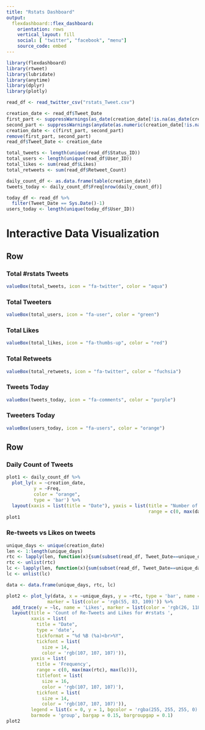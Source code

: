 ```yaml
---
title: "Rstats Dashboard"
output: 
  flexdashboard::flex_dashboard:
    orientation: rows
    vertical_layout: fill
    social: [ "twitter", "facebook", "menu"]
    source_code: embed
---
```


```r
library(flexdashboard)
library(rtweet)
library(lubridate)
library(anytime)
library(dplyr)
library(plotly)

read_df <- read_twitter_csv("rstats_Tweet.csv")

creation_date <- read_df$Tweet_Date
first_part <- suppressWarnings(as_date(creation_date[!is.na(as_date(creation_date))]))
second_part <- suppressWarnings(anydate(as.numeric(creation_date[!is.na(as.numeric(creation_date))]), tz="UTC", asUTC = FALSE))
creation_date <- c(first_part, second_part)
remove(first_part, second_part)
read_df$Tweet_Date <- creation_date

total_tweets <- length(unique(read_df$Status_ID))
total_users <- length(unique(read_df$User_ID))
total_likes <- sum(read_df$Likes)
total_retweets <- sum(read_df$Retweet_Count)

daily_count_df <- as.data.frame(table(creation_date))
tweets_today <- daily_count_df$Freq[nrow(daily_count_df)]

today_df <- read_df %>%
  filter(Tweet_Date == Sys.Date()-1)
users_today <- length(unique(today_df$User_ID))

```

# Interactive Data Visualization

## Row

### Total #rstats Tweets

```r
valueBox(total_tweets, icon = "fa-twitter", color = "aqua")
```

### Total Tweeters

```r
valueBox(total_users, icon = "fa-user", color = "green")
```

### Total Likes

```r
valueBox(total_likes, icon = "fa-thumbs-up", color = "red")
```

### Total Retweets

```r
valueBox(total_retweets, icon = "fa-twitter", color = "fuchsia")
```

### Tweets Today

```r
valueBox(tweets_today, icon = "fa-comments", color = "purple")
```

### Tweeters Today

```r
valueBox(users_today, icon = "fa-users", color = "orange")
```

## Row

### Daily Count of Tweets

```r
plot1 <- daily_count_df %>%
  plot_ly(x = ~creation_date,
          y = ~Freq,
          color = "orange",
          type = 'bar') %>%
  layout(xaxis = list(title = "Date"), yaxis = list(title = "Number of Tweets", 
                                                    range = c(0, max(daily_count_df$Freq))))
plot1
```

### Re-tweets vs Likes on tweets

```r
unique_days <- unique(creation_date)
len <- 1:length(unique_days)
rtc <- lapply(len, function(x){sum(subset(read_df, Tweet_Date==unique_days[x])$Retweet_Count)})
rtc <- unlist(rtc)
lc <- lapply(len, function(x){sum(subset(read_df, Tweet_Date==unique_days[x])$Likes)})
lc <- unlist(lc)

data <- data.frame(unique_days, rtc, lc)

plot2 <- plot_ly(data, x = ~unique_days, y = ~rtc, type = 'bar', name = 'Re-Tweets',
               marker = list(color = 'rgb(55, 83, 109)')) %>%
  add_trace(y = ~lc, name = 'Likes', marker = list(color = 'rgb(26, 118, 255)')) %>% 
  layout(title = 'Count of Re-Tweets and Likes for #rstats ',
         xaxis = list(
           title = "Date",
           type = 'date',
           tickformat = "%d %B (%a)<br>%Y",
           tickfont = list(
             size = 14,
             color = 'rgb(107, 107, 107)')),
         yaxis = list(
           title = 'Frequency',
           range = c(0, max(max(rtc), max(lc))),
           titlefont = list(
             size = 16,
             color = 'rgb(107, 107, 107)'),
           tickfont = list(
             size = 14,
             color = 'rgb(107, 107, 107)')),
         legend = list(x = 0, y = 1, bgcolor = 'rgba(255, 255, 255, 0)', bordercolor = 'rgba(255, 255, 255, 0)'),
         barmode = 'group', bargap = 0.15, bargroupgap = 0.1)
plot2
```
